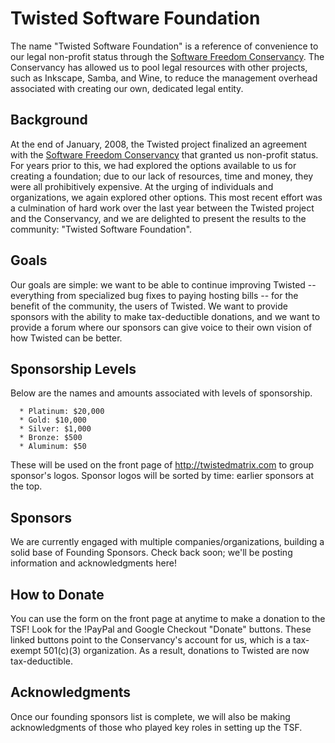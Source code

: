= Twisted Software Foundation =

The name "Twisted Software Foundation" is a reference of convenience to our legal non-profit status through the [http://conservancy.softwarefreedom.org/ Software Freedom Conservancy]. The Conservancy has allowed us to pool legal resources with other projects, such as Inkscape, Samba, and Wine, to reduce the management overhead associated with creating our own, dedicated legal entity.

== Background ==

At the end of January, 2008, the Twisted project finalized an agreement with the [http://conservancy.softwarefreedom.org/ Software Freedom Conservancy] that granted us non-profit status. For years prior to this, we had explored the options available to us for creating a foundation; due to our lack of resources, time and money, they were all prohibitively expensive. At the urging of individuals and organizations, we again explored other options. This most recent effort was a culmination of hard work over the last year between the Twisted project and the Conservancy, and we are delighted to present the results to the community: "Twisted Software Foundation".

== Goals ==

Our goals are simple: we want to be able to continue improving Twisted -- everything from specialized bug fixes to paying hosting bills -- for the benefit of the community, the users of Twisted. We want to provide sponsors with the ability to make tax-deductible donations, and we want to provide a forum where our sponsors can give voice to their own vision of how Twisted can be better.

== Sponsorship Levels ==

Below are the names and amounts associated with levels of sponsorship. 

   * Platinum: $20,000
   * Gold: $10,000
   * Silver: $1,000
   * Bronze: $500
   * Aluminum: $50

These will be used on the front page of http://twistedmatrix.com to group sponsor's logos. Sponsor logos will be sorted by time: earlier sponsors at the top.

== Sponsors ==

We are currently engaged with multiple companies/organizations, building a solid base of Founding Sponsors. Check back soon; we'll be posting information and acknowledgments here! 

== How to Donate ==

You can use the form on the front page at anytime to make a donation to the TSF! Look for the !PayPal and Google Checkout "Donate" buttons. These linked buttons point to the Conservancy's account for us, which is a tax-exempt 501(c)(3) organization. As a result, donations to Twisted are now tax-deductible.

== Acknowledgments ==

Once our founding sponsors list is complete, we will also be making acknowledgments of those who played key roles in setting up the TSF.